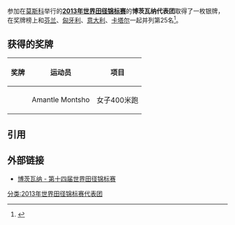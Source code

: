 参加在{{RUS}}[[莫斯科|莫斯科]]举行的'''[[2013年世界田径锦标赛|2013年世界田径锦标赛]]'''的'''博茨瓦纳代表团'''取得了一枚银牌，在奖牌榜上和[[2013年世界田径锦标赛芬兰代表团|芬兰]]、[[2013年世界田径锦标赛匈牙利代表团|匈牙利]]、[[2013年世界田径锦标赛意大利代表团|意大利]]、[[2013年世界田径锦标赛卡塔尔代表团|卡塔尔]]一起并列第25名<ref>{{cite web |url=http://www.iaaf.org/competitions/iaaf-world-championships/14th-iaaf-world-championships-4873/medaltable |title=2013年世界田径锦标赛奖牌榜 |publisher=国际田联 |accessdate=2013-08-18 |archive-date=2018-01-08 |archive-url=https://web.archive.org/web/20180108063912/https://www.iaaf.org/competitions/iaaf-world-championships/14th-iaaf-world-championships-4873/medaltable |dead-url=no }}{{en}}</ref>。

== 获得的奖牌 ==
{| class="wikitable" style="font-size:90%" width=60%
|-
! 奖牌
! 运动员
! 项目
|-
| {{silver medal}} || Amantle Montsho || 女子400米跑
|}

== 引用 ==
{{reflist}}

== 外部链接 ==
*[http://www.iaaf.org/competitions/iaaf-world-championships/14th-iaaf-world-championships-4873/country/botswana 博茨瓦纳 - 第十四届世界田径锦标赛]{{Wayback|url=http://www.iaaf.org/competitions/iaaf-world-championships/14th-iaaf-world-championships-4873/country/botswana |date=20190214092552 }}{{en}}

[[分类:2013年世界田径锦标赛代表团|分类:2013年世界田径锦标赛代表团]]